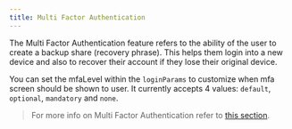 ```yaml
---
title: Multi Factor Authentication
---
```


The Multi Factor Authentication feature refers to the ability of the user to create a backup share (recovery phrase). This helps them login into a new
device and also to recover their account if they lose their original device.

You can set the mfaLevel within the `loginParams` to customize when mfa screen should be shown to user. It currently accepts 4 values: `default`,
`optional`, `mandatory` and `none`.

> For more info on Multi Factor Authentication refer to [this section](/sdk/unity/mfa).

